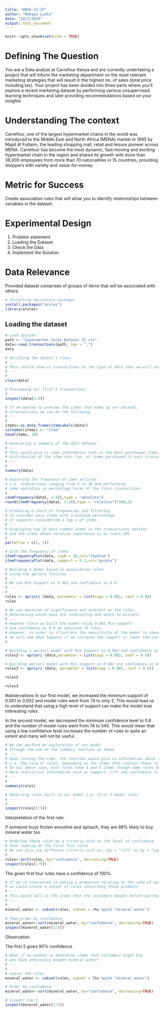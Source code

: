 ```yaml
---
title: "WEEK-13-IP"
author: "Mokaya Lydia"
date: "24/7/2020"
output: html_document 
---
```


```r
knitr::opts_chunk$set(echo = TRUE)
```
# Defining The Question
You are a Data analyst at Carrefour Kenya and are currently undertaking a project that will inform the marketing department on the most relevant marketing strategies that will result in the highest no. of sales (total price including tax). Your project has been divided into three parts where you'll explore a recent marketing dataset by performing various unsupervised learning techniques and later providing recommendations based on your insights   

# Understanding The context
Carrefour, one of the largest hypermarket chains in the world was introduced to the Middle East and North Africa (MENA) market in 1995 by Majid Al Futtaim, the leading shopping mall, retail and leisure pioneer across MENA.
Carrefour has become the most dynamic, fast-moving and exciting hypermarket chain in the region and shared its growth with more than 38,000 employees from more than 70 nationalities in 15 countries, providing shoppers with variety and value-for-money. 

# Metric for Success
Create association rules that will allow you to identify relationships between variables in the dataset.

# Experimental Design 
1. Problem statement
2. Loading the Dataset
3. Check the Data
4. Implement the Solution

# Data Relevance
 Provided dataset comprises of groups of items that will be associated with others.
 
```r
# Installing neccessary packages
install.packages("arules")
library(arules)
```
## Loading the dataset
```r
# Load dataset
path <- "Supermarket_Sales_Dataset II.csv"
data<-read.transactions(path, sep = ",")
data
```
```r
# Verifying the object's class
# ---
# This should show us transactions as the type of data that we will need
# ---
# 
class(data)
```
```r
# Previewing our first 5 transactions
#
inspect(data[1:5])
```
```r

# If we wanted to preview the items that make up our dataset,
# alternatively we can do the following
# ---
# 
items<-as.data.frame(itemLabels(data))
colnames(items) <- "Item"
head(items, 10)
```
```r
# Generating a summary of the data dataset
# ---
# This would give us some information such as the most purchased items, 
# distribution of the item sets (no. of items purchased in each transaction), etc.
# ---
# 
summary(data)
```
```r
# Exploring the frequency of some articles 
# i.e. transactions ranging from 3 to 10 and performing 
# some operation in percentage terms of the total transactions 
# 
itemFrequency(data[, 3:10],type = "absolute")
round(itemFrequency(data[, 3:10],type = "relative")*100,2)

```
```r
# Producing a chart of frequencies and filtering 
# to consider only items with a minimum percentage 
# of support/ considering a top x of items
# ---
# Displaying top 10 most common items in the transactions dataset 
# and the items whose relative importance is at least 10%
# 
par(mfrow = c(1, 2))

# plot the frequency of items
itemFrequencyPlot(data, topN = 10,col="skyblue")
itemFrequencyPlot(data, support = 0.1,col="purple")
```
```r
# Building a model based on association rules 
# using the apriori function 
# ---
# We use Min Support as 0.001 and confidence as 0.8
# ---
# 
rules <- apriori (data, parameter = list(supp = 0.001, conf = 0.8))
rules
```
```r
# We use measures of significance and interest on the rules, 
# determining which ones are interesting and which to discard.
# ---
# However since we built the model using 0.001 Min support 
# and confidence as 0.8 we obtained 74 rules.
# However, in order to illustrate the sensitivity of the model to these two parameters, 
# we will see what happens if we increase the support or lower the confidence level
# 

# Building a apriori model with Min Support as 0.002 and confidence as 0.8.
rules2 <- apriori (data,parameter = list(supp = 0.002, conf = 0.8)) 

# Building apriori model with Min Support as 0.002 and confidence as 0.6.
rules3 <- apriori (data, parameter = list(supp = 0.001, conf = 0.6)) 

rules2

rules3
```
#observations
In our first model, we increased the minimum support of 0.001 to 0.002 and model rules went from 74 to only 2. This would lead us to understand that using a high level of support can make the model lose interesting rules.

In the second model, we decreased the minimum confidence level to 0.6 and the number of model rules went from 74 to 545. This would mean that using a low confidence level increases the number of rules to quite an extent and many will not be useful.

```r

# We can perform an exploration of our model 
# through the use of the summary function as shown
# ---
# Upon running the code, the function would give us information about the model 
# i.e. the size of rules, depending on the items that contain these rules. 
# In our above case, most rules have 3 and 4 items though some rules do have upto 6. 
# More statistical information such as support, lift and confidence is also provided.
# ---
# 
summary(rules)

```
```r
# Observing rules built in our model i.e. first 5 model rules
# ---
# 
inspect(rules[1:5])
```
Interpretation of the first rule:

If someone buys frozen smoothie and spinach, they are 89% likely to buy mineral water too
```r
# Ordering these rules by a criteria such as the level of confidence
# then looking at the first five rules.
# We can also use different criteria such as: (by = "lift" or by = "support")
# 
rules<-sort(rules, by="confidence", decreasing=TRUE)
inspect(rules[1:5])
```
The given first four rules have a confidence of 100%.

```r
# If we're interested in making a promotion relating to the sale of mineral water, 
# we could create a subset of rules concerning these products 
# ---
# This would tell us the items that the customers bought before purchasing mineral
# ---
# 
mineral_water <- subset(rules, subset = rhs %pin% "mineral water")
 
# Then order by confidence
mineral_water<-sort(mineral_water, by="confidence", decreasing=TRUE)
inspect(mineral_water[1:5])
```
Observation

The first 5 gives 90% confidence
```r
# What if we wanted to determine items that customers might buy 
# who have previously bought mineral water?
# ---
# 
# Subset the rules
mineral_water <- subset(rules, subset = lhs %pin% "mineral water")

# Order by confidence
mineral_water<-sort(mineral_water, by="confidence", decreasing=TRUE)

# inspect top 5
inspect(mineral_water[1:5])
```





